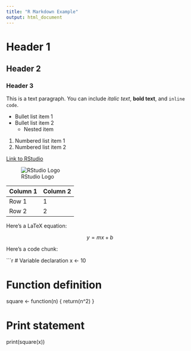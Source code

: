 ```yaml
---
title: "R Markdown Example"
output: html_document
---
```


# Header 1

## Header 2

### Header 3

This is a text paragraph. You can include *italic text*, **bold text**, and `inline code`.

- Bullet list item 1
- Bullet list item 2
    - Nested item

1. Numbered list item 1
2. Numbered list item 2

[Link to RStudio](https://www.rstudio.com/)

![RStudio Logo](https://www.rstudio.com/wp-content/uploads/2018/10/RStudio-logo-flat.png)

| Column 1 | Column 2 |
|----------|----------|
| Row 1    | 1        |
| Row 2    | 2        |

Here's a LaTeX equation:

$$
y = mx + b
$$

Here's a code chunk:

```r
# Variable declaration
x <- 10

# Function definition
square <- function(n) {
    return(n^2)
}

# Print statement
print(square(x))